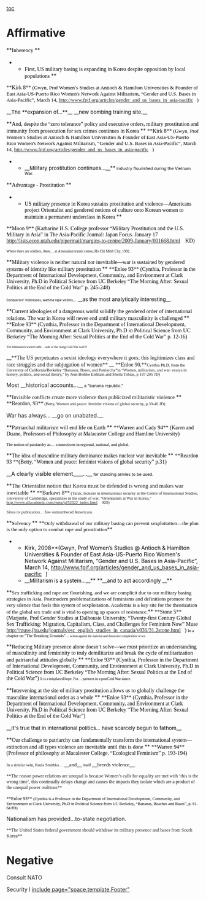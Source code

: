 [[toc]]
=Affirmative= 
<span style="margin-bottom: 0pt; margin-left: 0in; margin-right: 0in; margin-top: 0in;">**<span style="color: black; font-family: Georgia;">Inherency </span>**

**<span style="color: black; font-family: Georgia;">First, US military basing is expanding in Korea despite opposition by local populations </span>**</span>
<span style="font-family: Georgia; margin-bottom: 0pt; margin-left: 0in; margin-right: 0in; margin-top: 0in;">**<span style="color: black;">Kirk 8</span>**<span style="color: black; font-size: 10pt;"> (Gwyn, Prof Women’s Studies at Antioch & Hamilton Universities & Founder of East Asia-US-Puerto Rico Women's Network Against Militarism, “Gender and U.S. Bases in Asia-Pacific”, March 14, <span style="color: blue;"><span style="-webkit-background-clip: initial; -webkit-background-origin: initial; background-attachment: initial; background-color: initial; url(http: //wiki.debatecoaches.org/i/a.gif); background-position: 100% 50%; background-repeat: no-repeat; padding-right: 10px;">[[http://www.fpif.org/articles/gender_and_us_bases_in_asia-pacific]]</span></span>)</span>

__<span style="color: black; font-size: 10pt;">The **expansion of…**</span>__ __<span style="color: black; font-size: 10pt;">new bombing training site.</span>__ </span>

<span style="margin-bottom: 0pt; margin-left: 0in; margin-right: 0in; margin-top: 0in;">**<span style="color: black; font-family: Georgia;">And, despite the “zero tolerance” policy and executive orders, military prostitution and immunity from prosecution for sex crimes continues in Korea </span>**</span>
<span style="font-family: Georgia; margin-bottom: 0pt; margin-left: 0in; margin-right: 0in; margin-top: 0in;">**<span style="color: black;">Kirk 8</span>**<span style="color: black; font-size: 10pt;"> (Gwyn, Prof Women’s Studies at Antioch & Hamilton Universities & Founder of East Asia-US-Puerto Rico Women's Network Against Militarism, “Gender and U.S. Bases in Asia-Pacific”, March 14, <span style="color: blue;"><span style="-webkit-background-clip: initial; -webkit-background-origin: initial; background-attachment: initial; background-color: initial; url(http: //wiki.debatecoaches.org/i/a.gif); background-position: 100% 50%; background-repeat: no-repeat; padding-right: 10px;">[[http://www.fpif.org/articles/gender_and_us_bases_in_asia-pacific]]</span></span>)</span>

**__<span style="color: black; font-size: 10pt;">Military prostitution continues…</span>__**<span style="color: black; font-size: 8pt;"> industry flourished during the Vietnam War. </span></span>

<span style="margin-bottom: 0pt; margin-left: 0in; margin-right: 0in; margin-top: 0in;">**<span style="color: black; font-family: Georgia;">Advantage - Prostitution </span>**

**<span style="color: black; font-family: Georgia;">US military presence in Korea sustains prostitution and violence—Americans project Orientalist and gendered notions of culture onto Korean women to maintain a permanent underclass in Korea </span>**</span>
<span style="font-family: Georgia; margin-bottom: 0pt; margin-left: 0in; margin-right: 0in; margin-top: 0in;">**<span style="color: black;">Moon 9</span>**<span style="color: black;"> (Katharine H.S. College professor “Military Prostitution and the U.S. Military in Asia” in The Asia-Pacific Journal: Japan Focus. January 17 <span style="color: blue;"><span style="-webkit-background-clip: initial; -webkit-background-origin: initial; background-attachment: initial; background-color: initial; url(http: //wiki.debatecoaches.org/i/a.gif); background-position: 100% 50%; background-repeat: no-repeat; padding-right: 10px;">[[http://lists.econ.utah.edu/pipermail/margins-to-centre/2009-January/001668.html]]</span></span> KD)</span> </span>

<span style="color: black; font-family: Georgia; font-size: 7pt; margin-bottom: 0pt; margin-left: 0in; margin-right: 0in; margin-top: 0in;">Where there are soldiers, there… at Amerasian transit center, Ho Chi Minh City, 1992. </span>

<span style="margin-bottom: 0pt; margin-left: 0in; margin-right: 0in; margin-top: 0in;">**<span style="color: black; font-family: Georgia;">Military violence is neither natural nor inevitable—war is sustained by gendered systems of identity like military prostitution </span>**</span>
<span style="font-family: Georgia; margin-bottom: 0pt; margin-left: 0in; margin-right: 0in; margin-top: 0in;">**<span style="color: black;">Enloe 93</span>** <span style="color: black;">(Cynthia, Professor in the Department of International Development, Community, and Environment at Clark University, Ph.D in Political Science from UC Berkeley “The Morning After: Sexual Politics at the End of the Cold War” p. 245-248) </span>

<span style="color: black; font-size: 6pt;">Conquerors' mistresses, wartime rape victims,…</span><span style="color: black; font-size: 10pt;"> __as the most analytically interesting__</span><span style="color: black; font-size: 6pt;">. </span></span>

<span style="margin-bottom: 0pt; margin-left: 0in; margin-right: 0in; margin-top: 0in;">**<span style="color: black; font-family: Georgia;">Current ideologies of a dangerous world solidify the gendered order of international relations. The war in Korea will never end until military masculinity is challenged </span>**</span>
<span style="font-family: Georgia; margin-bottom: 0pt; margin-left: 0in; margin-right: 0in; margin-top: 0in;">**<span style="color: black;">Enloe 93</span>** <span style="color: black;">(Cynthia, Professor in the Department of International Development, Community, and Environment at Clark University, Ph.D in Political Science from UC Berkeley “The Morning After: Sexual Politics at the End of the Cold War” p. 12-16)</span> </span>

<span style="color: black; font-family: Georgia; font-size: 6pt; margin-bottom: 0pt; margin-left: 0in; margin-right: 0in; margin-top: 0in;">The filmmakers weren't able… side of the rising Cold War wall.9 </span>

<span style="margin-bottom: 0pt; margin-left: 0in; margin-right: 0in; margin-top: 0in;">__<span style="font-family: Georgia;"><span class="Underline">**<span style="text-decoration: none;">The US perpetuates a sexist ideology everywhere it goes; this legitimizes class and race struggles and the subjugation of women</span>** </span></span>__</span>
<span style="font-family: Georgia; margin-bottom: 0pt; margin-left: 0in; margin-right: 0in; margin-top: 0in;">**Enloe 90,**<span style="font-size: 8pt;">Cynthia </span><span style="color: black; font-size: 8pt;">Ph.D. from the University of California/Berkeley</span><span style="font-size: 8pt;"> “Bananas, Bases, and Patriarchy<span style="color: black;">”</span>in “Women, militarism, and war: essays in history, politics, and social theory,” by Jean Bethke Elshtain and Sheila Tobias, p 187-205 JD)

Most </span>__historical accounts…__<span style="font-size: 8pt;"> a "banana republic." </span></span>

<span style="margin-bottom: 0pt; margin-left: 0in; margin-right: 0in; margin-top: 0in;">**<span style="font-family: Georgia;">Invisible conflicts create more violence than publicized militaristic violence </span>**</span>
<span style="font-family: Georgia; margin-bottom: 0pt; margin-left: 0in; margin-right: 0in; margin-top: 0in;">**Reardon, 93**<span style="font-size: 8pt;"> (Betty, Women and peace: feminist visions of global security, p.39-40 JD)

War has always…</span> __go on unabated.__</span>

<span style="margin-bottom: 0pt; margin-left: 0in; margin-right: 0in; margin-top: 0in;">**<span style="color: black; font-family: Georgia;">Patriarchal militarism will end life on Earth </span>**</span>
<span style="font-family: Georgia; margin-bottom: 0pt; margin-left: 0in; margin-right: 0in; margin-top: 0in;">**<span style="color: black;">Warren and Cady 94</span>** <span style="color: black;">(Karen and Duane, Professors of Philosophy at Malacaster College and Hamline University)</span> </span>

<span style="color: black; font-family: Georgia; font-size: 8pt; margin-bottom: 0pt; margin-left: 0in; margin-right: 0in; margin-top: 0in;">The notion of patriarchy as… connections in regional, national, and global. </span>

<span style="margin-bottom: 0pt; margin-left: 0in; margin-right: 0in; margin-top: 0in;">**<span style="color: black; font-family: Georgia;">The idea of masculine military dominance makes nuclear war inevitable </span>**</span>
<span style="font-family: Georgia; margin-bottom: 0pt; margin-left: 0in; margin-right: 0in; margin-top: 0in;">**<span style="color: black;">Reardon 93 </span>**<span style="color: black;">(Betty, “Women and peace: feminist visions of global security” p.31) </span>

__<span style="color: black;">A clearly visible element</span>____<span style="color: black; font-size: 10pt;">…</span>__<span style="color: black; font-size: 8pt;"> for standing armies to be used. </span></span>

<span style="margin-bottom: 0pt; margin-left: 0in; margin-right: 0in; margin-top: 0in;">**<span style="font-family: Georgia,serif; font-size: 11pt;">The Orientalist notion that Korea must be defended is wrong and makes war inevitable </span>**</span>
<span style="font-family: Georgia; margin-bottom: 0pt; margin-left: 0in; margin-right: 0in; margin-top: 0in;">**Barkawi 8**<span style="font-size: 8pt;"> (Tarak, lecturer in international security at the Centre of International Studies, University of Cambridge, specializes in the study of war, “Orientalism at War in Korea,” <span style="-webkit-background-clip: initial; -webkit-background-origin: initial; background-attachment: initial; background-color: initial; url(http: //wiki.debatecoaches.org/i/a.gif); background-position: 100% 50%; background-repeat: no-repeat; padding-right: 10px;">[[http://www.allacademic.com/meta/p252622_index.html]]</span> KD) </span></span>

<span style="font-family: Georgia; font-size: 8pt; margin-bottom: 0pt; margin-left: 0in; margin-right: 0in; margin-top: 0in;">Since its publication… few outnumbered Americans. </span>


<span style="margin-bottom: 0pt; margin-left: 0in; margin-right: 0in; margin-top: 0in;">**<span style="color: black; font-family: Georgia; font-size: 10pt;">Solvency </span>**</span>
<span style="font-family: Georgia; margin-bottom: 0pt; margin-left: 0in; margin-right: 0in; margin-top: 0in;">**<span style="color: black; font-size: 10pt;">Only withdrawal of our military basing can prevent sexploitation—the plan is the only option to combat rape and prostitution</span>**
**<span style="color: black;">Kirk, 2008</span>**<span style="color: black;">(Gwyn, Prof Women’s Studies @ Antioch & Hamilton Universities & Founder of East Asia-US-Puerto Rico Women's Network Against Militarism, “Gender and U.S. Bases in Asia-Pacific”, March 14, <span style="color: blue;"><span style="-webkit-background-clip: initial; -webkit-background-origin: initial; background-attachment: initial; background-color: initial; url(http: //wiki.debatecoaches.org/i/a.gif); background-position: 100% 50%; background-repeat: no-repeat; padding-right: 10px;">[[http://www.fpif.org/articles/gender_and_us_bases_in_asia-pacific]]</span></span>) </span>
**__<span style="color: black; font-size: 10pt;">Militarism is a system…</span>__** **__<span style="color: black; font-size: 10pt;">and to act accordingly </span>__**</span>


<span style="margin-bottom: 0pt; margin-left: 0in; margin-right: 0in; margin-top: 0in;">**<span style="color: black; font-family: Georgia; font-size: 10pt;">Sex trafficking and rape are flourishing, and we are complicit due to our military basing strategies in Asia. Postmodern problematizations of feminisms and definitions promote the very silence that fuels this system of sexploitation. Academia is a key site for the theorization of the global sex trade and is vital to opening up spaces of resistance.</span>**</span>
<span style="font-family: Georgia; margin-bottom: 0pt; margin-left: 0in; margin-right: 0in; margin-top: 0in;">**<span style="color: black;">Stone 5</span>**<span style="color: black;">(Marjorie, Prof Gender Studies at Dalhousie University, “Twenty-first Century Global Sex Trafficking: Migration, Capitalism, Class, and Challenges for Feminism Now” Muse <span style="color: blue;"><span style="-webkit-background-clip: initial; -webkit-background-origin: initial; background-attachment: initial; background-color: initial; url(http: //wiki.debatecoaches.org/i/a.gif); background-position: 100% 50%; background-repeat: no-repeat; padding-right: 10px;">[[http://muse.jhu.edu/journals/esc_english_studies_in_canada/v031/31.2stone.html]]</span></span>) </span>
<span style="color: black; font-size: 8pt;">In a chapter on "The Breaking Grounds"…</span><span style="color: black; font-size: 6pt;"> action against the material and discursive complexities of sex </span></span>


<span style="margin-bottom: 0pt; margin-left: 0in; margin-right: 0in; margin-top: 0in;">**<span style="color: black; font-family: Georgia;">Reducing Military presence alone doesn’t solve—we must prioritize an understanding of masculinity and femininity to truly demilitarize and break the cycle of militarization and patriarchal attitudes globally </span>**</span>
<span style="font-family: Georgia; margin-bottom: 0pt; margin-left: 0in; margin-right: 0in; margin-top: 0in;">**<span style="color: black;">Enloe 93</span>** <span style="color: black;">(Cynthia, Professor in the Department of International Development, Community, and Environment at Clark University, Ph.D in Political Science from UC Berkeley “The Morning After: Sexual Politics at the End of the Cold War”)</span> </span>
<span style="color: black; font-family: Georgia; font-size: 7pt; margin-bottom: 0pt; margin-left: 0in; margin-right: 0in; margin-top: 0in;">It is a misplaced hope. For… partners in a postCold War dance. </span>


<span style="margin-bottom: 0pt; margin-left: 0in; margin-right: 0in; margin-top: 0in;">**<span style="color: black; font-family: Georgia;">Intervening at the site of military prostitution allows us to globally challenge the masculine international order as a whole </span>**</span>
<span style="font-family: Georgia; margin-bottom: 0pt; margin-left: 0in; margin-right: 0in; margin-top: 0in;">**<span style="color: black;">Enloe 93</span>** <span style="color: black;">(Cynthia, Professor in the Department of International Development, Community, and Environment at Clark University, Ph.D in Political Science from UC Berkeley “The Morning After: Sexual Politics at the End of the Cold War”)</span>

__<span style="color: black; font-size: 10pt;">It's true that in international politics… have scarcely begun to fathom</span>__<span style="color: black; font-size: 7pt;">. </span></span>

<span style="margin-bottom: 0pt; margin-left: 0in; margin-right: 0in; margin-top: 0in;">**<span style="color: black; font-family: Georgia;">Our challenge to patriarchy can fundamentally transform the international system—extinction and all types violence are inevitable until this is done </span>**</span>
<span style="font-family: Georgia; margin-bottom: 0pt; margin-left: 0in; margin-right: 0in; margin-top: 0in;">**<span style="color: black;">Warren 94</span>**<span style="color: black;"> (Professor of philosophy at Macalester College. “Ecological Feminism” p. 193-194) </span></span>

<span style="font-family: Georgia; margin-bottom: 0pt; margin-left: 0in; margin-right: 0in; margin-top: 0in;"><span style="color: black; font-size: 8pt;">In a similar vein, Paula Smithka…</span><span style="color: black; font-size: 10pt;"> __and__</span><span style="color: black; font-size: 8pt;"> itself </span>__<span style="color: black; font-size: 10pt;">breeds violence</span>__<span style="color: black; font-size: 8pt;">.</span></span>


<span style="color: #1a1a18; font: normal normal normal 12px/normal Georgia; margin-bottom: 0px; margin-left: 0px; margin-right: 0px; margin-top: 0px;">**The reason power relations are unequal is because Women’s calls for equality are met with ‘this is the wrong time’, this continually delays change and causes the impacts they isolate which are a product of the unequal power realtions**</span>

<span style="color: black; font-family: Georgia; font-size: 8pt; margin-bottom: 0pt; margin-left: 0in; margin-right: 0in; margin-top: 0in;"><span style="font: normal normal normal 12px/normal Georgia;">**Enloe 93** </span>(Cynthia is a Professor in the Department of International Development, Community, and Environment at Clark University, Ph.D in Political Science from UC Berkeley, “Bananas, Beaches and Bases”, p. 61-64/JD)


Nationalism has provided...to-state negotiation.</span>






<span style="font: normal normal normal 12px/normal Georgia; margin-bottom: 0px; margin-left: 0px; margin-right: 0px; margin-top: 0px;">**The United States federal government should withdraw its military presence and bases from South Korea**</span>
=Negative= 
Consult NATO

Security l
[[include page="space.template.Footer"]]